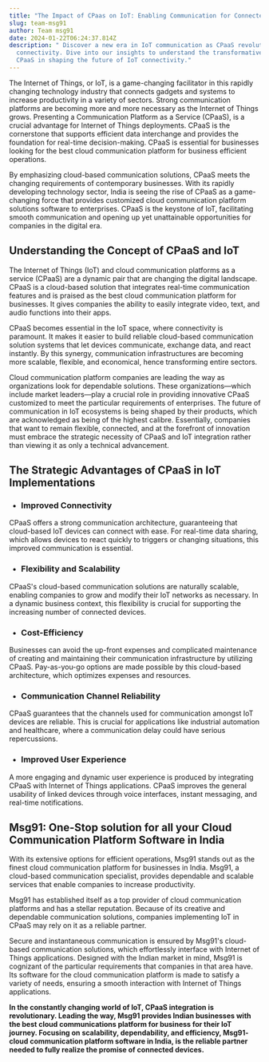 ```yaml
---
title: "The Impact of CPaas on IoT: Enabling Communication for Connected Devices"
slug: team-msg91
author: Team msg91
date: 2024-01-22T06:24:37.814Z
description: " Discover a new era in IoT communication as CPaaS revolutionizes
  connectivity. Dive into our insights to understand the transformative power of
  CPaaS in shaping the future of IoT connectivity."
---
```

The Internet of Things, or IoT, is a game-changing facilitator in this rapidly changing technology industry that connects gadgets and systems to increase productivity in a variety of sectors. Strong communication platforms are becoming more and more necessary as the Internet of Things grows. Presenting a Communication Platform as a Service (CPaaS), is a crucial advantage for Internet of Things deployments. CPaaS is the cornerstone that supports efficient data interchange and provides the foundation for real-time decision-making. CPaaS is essential for businesses looking for the best cloud communication platform for business efficient operations.

By emphasizing cloud-based communication solutions, CPaaS meets the changing requirements of contemporary businesses. With its rapidly developing technology sector, India is seeing the rise of CPaaS as a game-changing force that provides customized cloud communication platform solutions software to enterprises. CPaaS is the keystone of IoT, facilitating smooth communication and opening up yet unattainable opportunities for companies in the digital era.

## Understanding the Concept of CPaaS and IoT

The Internet of Things (IoT) and cloud communication platforms as a service (CPaaS) are a dynamic pair that are changing the digital landscape. CPaaS is a cloud-based solution that integrates real-time communication features and is praised as the best cloud communication platform for businesses. It gives companies the ability to easily integrate video, text, and audio functions into their apps.

CPaaS becomes essential in the IoT space, where connectivity is paramount. It makes it easier to build reliable cloud-based communication solution systems that let devices communicate, exchange data, and react instantly. By this synergy, communication infrastructures are becoming more scalable, flexible, and economical, hence transforming entire sectors.

Cloud communication platform companies are leading the way as organizations look for dependable solutions. These organizations—which include market leaders—play a crucial role in providing innovative CPaaS customized to meet the particular requirements of enterprises. The future of communication in IoT ecosystems is being shaped by their products, which are acknowledged as being of the highest calibre. Essentially, companies that want to remain flexible, connected, and at the forefront of innovation must embrace the strategic necessity of CPaaS and IoT integration rather than viewing it as only a technical advancement.

## The Strategic Advantages of CPaaS in IoT Implementations

* ### Improved Connectivity

CPaaS offers a strong communication architecture, guaranteeing that cloud-based IoT devices can connect with ease. For real-time data sharing, which allows devices to react quickly to triggers or changing situations, this improved communication is essential.

* ### Flexibility and Scalability

CPaaS's cloud-based communication solutions are naturally scalable, enabling companies to grow and modify their IoT networks as necessary. In a dynamic business context, this flexibility is crucial for supporting the increasing number of connected devices.

* ### Cost-Efficiency

Businesses can avoid the up-front expenses and complicated maintenance of creating and maintaining their communication infrastructure by utilizing CPaaS. Pay-as-you-go options are made possible by this cloud-based architecture, which optimizes expenses and resources.

* ### Communication Channel Reliability

CPaaS guarantees that the channels used for communication amongst IoT devices are reliable. This is crucial for applications like industrial automation and healthcare, where a communication delay could have serious repercussions.

* ### Improved User Experience

A more engaging and dynamic user experience is produced by integrating CPaaS with Internet of Things applications. CPaaS improves the general usability of linked devices through voice interfaces, instant messaging, and real-time notifications.

## Msg91: One-Stop solution for all your Cloud Communication Platform Software in India

With its extensive options for efficient operations, Msg91 stands out as the finest cloud communication platform for businesses in India. Msg91, a cloud-based communication specialist, provides dependable and scalable services that enable companies to increase productivity.

Msg91 has established itself as a top provider of cloud communication platforms and has a stellar reputation. Because of its creative and dependable communication solutions, companies implementing IoT in CPaaS may rely on it as a reliable partner.

Secure and instantaneous communication is ensured by Msg91's cloud-based communication solutions, which effortlessly interface with Internet of Things applications. Designed with the Indian market in mind, Msg91 is cognizant of the particular requirements that companies in that area have. Its software for the cloud communication platform is made to satisfy a variety of needs, ensuring a smooth interaction with Internet of Things applications.

**In the constantly changing world of IoT, CPaaS integration is revolutionary. Leading the way, Msg91 provides Indian businesses with the best cloud communications platform for business for their IoT journey. Focusing on scalability, dependability, and efficiency, Msg91- cloud communication platform software in India, is the reliable partner needed to fully realize the promise of connected devices.**